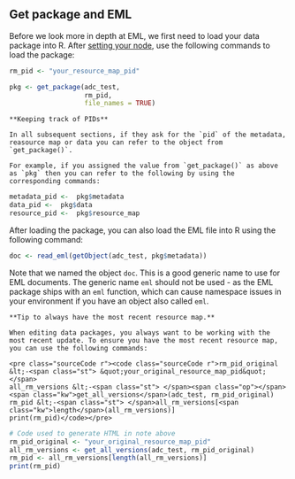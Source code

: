 ## Get package and EML

Before we look more in depth at EML, we first need to load your data package into R. After <a href = 'https://nceas.github.io/datateam-training/reference/set-dataone-nodes.html' target='_blank'>setting your node</a>, use the following commands to load the package:

```r
rm_pid <- "your_resource_map_pid"

pkg <- get_package(adc_test,
                   rm_pid,
                   file_names = TRUE)
```

```block
**Keeping track of PIDs**

In all subsequent sections, if they ask for the `pid` of the metadata, reasource map or data you can refer to the object from `get_package()`. 

For example, if you assigned the value from `get_package()` as above as `pkg` then you can refer to the following by using the corresponding commands:
```

```r
metadata_pid <-  pkg$metadata
data_pid <-  pkg$data
resource_pid <-  pkg$resource_map
```

After loading the package, you can also load the EML file into R using the following command:

```r
doc <- read_eml(getObject(adc_test, pkg$metadata))
```

Note that we named the object `doc`. This is a good generic name to use for EML documents. The generic name `eml` should not be used - as the EML package ships with an `eml` function, which can cause namespace issues in your environment if you have an object also called `eml`.

```block
**Tip to always have the most recent resource map.**

When editing data packages, you always want to be working with the most recent update. To ensure you have the most recent resource map, you can use the following commands:

<pre class="sourceCode r"><code class="sourceCode r">rm_pid_original &lt;-<span class="st"> &quot;your_original_resource_map_pid&quot;</span>
all_rm_versions &lt;-<span class="st"> </span><span class="op"></span><span class="kw">get_all_versions</span>(adc_test, rm_pid_original)
rm_pid &lt;-<span class="st"> </span>all_rm_versions[<span class="kw">length</span>(all_rm_versions)]
print(rm_pid)</code></pre>
```

```r
# Code used to generate HTML in note above
rm_pid_original <- "your_original_resource_map_pid"
all_rm_versions <- get_all_versions(adc_test, rm_pid_original)
rm_pid <- all_rm_versions[length(all_rm_versions)]
print(rm_pid)
```
